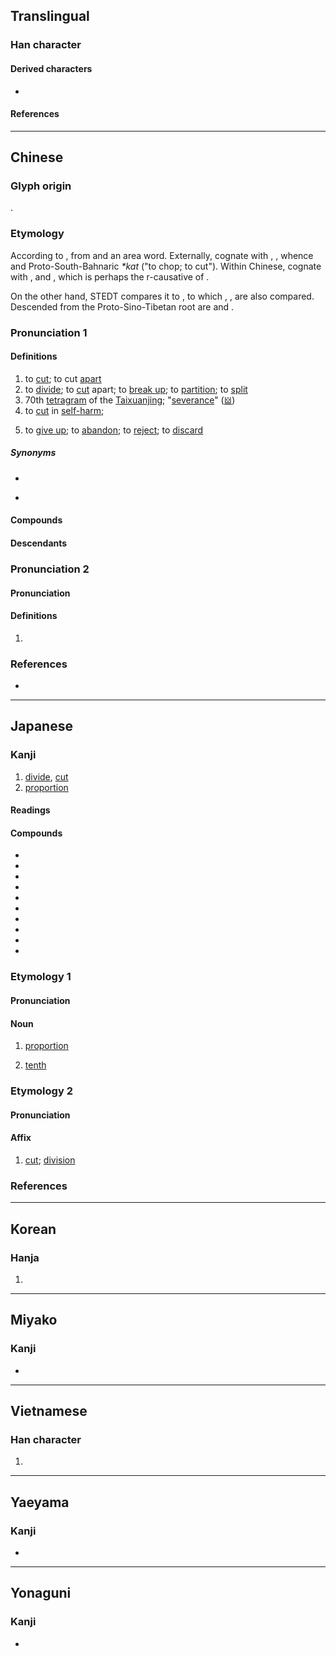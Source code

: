 {{character info}}
{{character info|0x2F822}}
==Translingual==

===Han character===
{{Han char|rn=18|rad=刀|as=10|sn=12|four=32600|canj=JRLN|ids=⿰害刂}}

====Derived characters====
* {{l|mul|[[𢵷]], [[𥢫]], [[𫗛]], [[𦺧]], [[𬕲]], [[𫦢]]}}

====References====
{{Han ref|kx=0142.320|dkj=02112|dj=0323.040|hdz=10351.070|uh=5272}}
{{Han ref|uh=2F822}}

----

==Chinese==
{{zh-forms|ss=刈|alt=㓣-ancient,𠛛,𠛷}}

===Glyph origin===
{{Han etym}}
{{Han compound|害|刀|alt2=刂|c1=p|c2=s|ls=psc}}.

===Etymology===
According to {{zh-ref|Schuessler (2007)}}, from {{der|zh|sit}} and an area word. Externally, cognate with {{cog|bo|འགས་པ||to split; to break; to burst apart}}, {{cog|mkh-pro|*kat|*kat ~ *kaat|to cut}}, whence {{cog|km|កាត់||to cut}} and Proto-South-Bahnaric ''*kat'' ("to chop; to cut"). Within Chinese, cognate with {{och-l|害|to harm; to injure}}, and {{och-l|犗|to castrate}}, which is perhaps the r-causative of {{och-l|割}}.

On the other hand, STEDT compares it to {{inh|zh|sit-pro|*d-ra-t||cut; slash}}, to which {{och-l|害|to harm; to injure}}, {{och-l|犗|to castrate}}, {{och-l|剌|to cut; perverse}} are also compared. Descended from the Proto-Sino-Tibetan root are {{cog|bo|དྲ་བ||to cut}} and {{cog|my|ရှန||wounded}}.

===Pronunciation 1===
{{zh-pron
|m=gē
|m-s=
|dg=гуә1/гә1
|c=got3
|c-t=
|g=
|h=pfs=kot
|j=guah4
|mb=gŏ̤
|md=gák
|mn=koah/kat
|mn_note=koah - vernacular; kat - literary
|mn-t=guah4
|w=4keq
|x=
|mc=y
|oc=y
|cat=v,n
}}

====Definitions====
{{zh-hanzi}}

# to [[cut]]; to cut [[apart]]
# to [[divide]]; to [[cut]] apart; to [[break up]]; to [[partition]]; to [[split]]
# 70th [[tetragram]] of the [[Taixuanjing]]; "[[severance]]" ([[𝍋]])
# to [[cut]] in [[self-harm]]; {{zh-short|割腕|nocap=y}} {{zh-cat|Suicide}}
# {{lb|zh|literary|or in compounds}} to [[give up]]; to [[abandon]]; to [[reject]]; to [[discard]]

=====Synonyms=====
* {{s|to divide}}
{{zh-syn-saurus|分割}}
* {{s|to give up}}
{{zh-syn-saurus|拋棄}}

====Compounds====
{{zh-der|分割|收割|切割|割斷|割捨|割裂|宰割|閹割|交割|割據|割接|割禮|割草|割讓|不可分割|任人宰割|餘割|分割區|切割機|割價|割傷|割包|割包皮|割取|割和青|割地|割棄|割捆機|割曬機|割漆|割炬|割愛|割禾|割禾青|割線|割股療親|割膠|割脈|割草機|割袍斷義|割除|割頸|割雞焉用牛刀|雙曲餘割|封建割據|心如刀割|忍痛割愛|收割機|收割者|正割|氣割|氧割|聯合收割機|臠割|自割|鉛刀一割|難割難捨|黃金分割|割臂之盟|割掉|割肚牽腸|割接法|割蜜|割切|割尾巴|割席|割治|割股|割喉|割肉}}

====Descendants====
{{CJKV||かち|j2=かつ|할}}

===Pronunciation 2===

====Pronunciation====
{{zh-pron
|m=gē,guà
|c=
|h=pfs=
|mn=
|w=
|dial=n
|cat=
}}

====Definitions====
{{zh-hanzi}}

# {{zh-only|割包}}


===References===
* {{R:twedu|A00366}}

{{zh-cat|Elementary}}

----

==Japanese==
{{ja-kanji forms|&#x2F822;|c=y}}

===Kanji===
{{ja-kanji|grade=6|kyu=&#x2F822;|rs=刀10}}

# [[divide]], [[cut]]
# [[proportion]]

====Readings====
{{ja-readings
|goon=かち<かち
|kanon=かつ<かつ
|kun=さ-く, わ-る, わ-れる, わり-
}}

====Compounds====
{{der-top|Compounds}}
* {{ja-r|割%愛|かつ%あい}}
* {{ja-r|割%拠|かっ%きょ}}
* {{ja-r|割%譲|かつ%じょう}}
* {{ja-r|割%腹|かっ%ぷく}}
* {{ja-r|割%烹|かっ%ぽう}}
* {{ja-r|時%間%割|じ%かん%わり}}
* {{ja-r|割%合|わり%あい}}
* {{ja-r|割%引|わり%びき}}
* {{ja-r|割り算|わりざん}}
* {{ja-r|割り箸|わりばし}}
{{der-bottom}}

===Etymology 1===
{{ja-kanjitab|わり|yomi=k}}

====Pronunciation====
{{ja-pron|yomi=k|わり|acc=0|acc_ref=DJR}}

====Noun====
{{ja-noun|わり}}

# [[proportion]]
#: {{ja-usex|'''割'''に合わない|'''わり''' に あわない|unfit for the '''proportion'''}}
# [[tenth]]
#: {{ja-usex|二'''割'''|に '''わり'''|two-'''tenths'''}}

===Etymology 2===
{{ja-kanjitab|かつ|yomi=o}}

====Pronunciation====
{{ja-pron|かつ|y=o}}

====Affix====
{{ja-pos|affix|かつ}}

# [[cut]]; [[division]]

===References===
{{reflist}}

----

==Korean==

===Hanja===
{{ko-hanja/new|베다|벨|할}}

# {{rfdef|ko|sort=刀10}}

----

==Miyako==

===Kanji===
{{head|mvi|Han character}}

* {{ja-readings|kun=[[ばーㇲ゙]] ([[割ーㇲ゙]], bāz)}}

----

==Vietnamese==

===Han character===
{{vi-readings|reading=cát, cắt, xắt, cạt|rs=刀10}}

# {{rfdef|vi|sort=刀10}}

----

==Yaeyama==

===Kanji===
{{head|rys|Han character}}

* {{ja-readings|kun=[[ばるん]] ([[割るん]], barun)}}

----

==Yonaguni==

===Kanji===
{{head|yoi|Han character}}

* {{ja-readings|kun=[[ばるん]] ([[割るん]], barun)}}